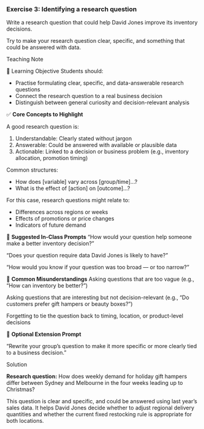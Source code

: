 <!-- question-type: prepare -->
### Exercise 3: Identifying a research question
Write a research question that could help David Jones improve its inventory decisions.

::: {.callout-tip}
Try to make your research question clear, specific, and something that could be answered with data. 
:::

<!-- BEGIN PROFILE:r-teaching-guide -->
::: {.content-visible when-profile="r-teaching-guide"}

::: {.teaching-block}

::: {.teaching-block-header}
Teaching Note
:::

::: {.teaching-block-body}

🎯 Learning Objective
Students should:

- Practise formulating clear, specific, and data-answerable research questions
- Connect the research question to a real business decision
- Distinguish between general curiosity and decision-relevant analysis

✅  **Core Concepts to Highlight**

A good research question is:

1. Understandable: Clearly stated without jargon
2. Answerable: Could be answered with available or plausible data
3. Actionable: Linked to a decision or business problem (e.g., inventory allocation, promotion timing)

Common structures:

- How does [variable] vary across [group/time]…?
- What is the effect of [action] on [outcome]…?

For this case, research questions might relate to:

- Differences across regions or weeks
- Effects of promotions or price changes
- Indicators of future demand

💬 **Suggested In-Class Prompts**
“How would your question help someone make a better inventory decision?”

“Does your question require data David Jones is likely to have?”

“How would you know if your question was too broad — or too narrow?”

📌 **Common Misunderstandings**
Asking questions that are too vague (e.g., “How can inventory be better?”)

Asking questions that are interesting but not decision-relevant (e.g., “Do customers prefer gift hampers or beauty boxes?”)

Forgetting to tie the question back to timing, location, or product-level decisions

📝 **Optional Extension Prompt**

“Rewrite your group’s question to make it more specific or more clearly tied to a business decision.”

:::

:::

:::
<!-- END PROFILE:r-teaching-guide -->

<!-- BEGIN PROFILE:r-solutions -->
::: {.content-visible when-profile="r-solutions" when-profile="r-teaching-guide"}

::: {.solution-block}

::: {.solution-block-header}
Solution
:::

::: {.solution-block-body}

**Research question:**
How does weekly demand for holiday gift hampers differ between Sydney and Melbourne in the four weeks leading up to Christmas?

This question is clear and specific, and could be answered using last year’s sales data. It helps David Jones decide whether to adjust regional delivery quantities and whether the current fixed restocking rule is appropriate for both locations.


:::

:::

:::
<!-- END PROFILE:r-solutions -->
